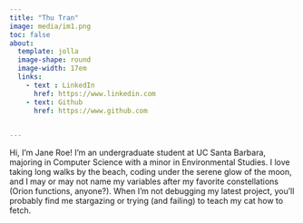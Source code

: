 ```yaml
---
title: "Thu Tran"
image: media/im1.png
toc: false
about:
  template: jolla
  image-shape: round
  image-width: 17em
  links: 
    - text : LinkedIn
      href: https://www.linkedin.com
    - text: Github
      href: https://www.github.com
    

---
```



Hi, I’m Jane Roe! I’m an undergraduate student at UC Santa Barbara, majoring in Computer Science with a minor in Environmental Studies. I love taking long walks by the beach, coding under the serene glow of the moon, and I may or may not name my variables after my favorite constellations (Orion functions, anyone?). When I’m not debugging my latest project, you’ll probably find me stargazing or trying (and failing) to teach my cat how to fetch.
